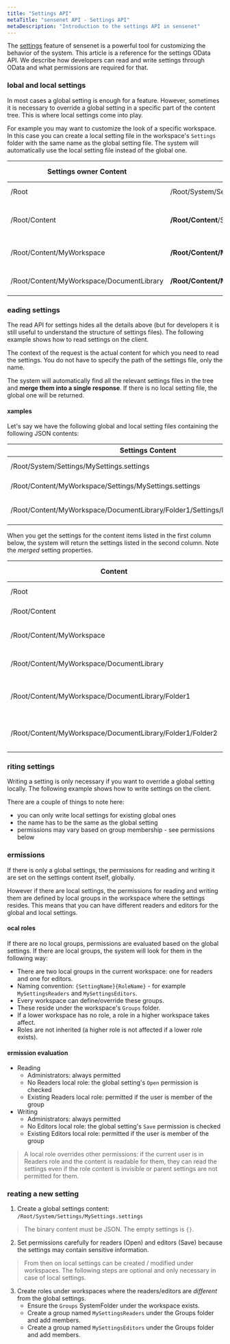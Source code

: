 ```yaml
---
title: "Settings API"
metaTitle: "sensenet API - Settings API"
metaDescription: "Introduction to the settings API in sensenet"
---
```


The [settings](/concepts/basics/07-settings) feature of sensenet is a powerful tool for customizing the behavior of the system. This article is a reference for the settings OData API. We describe how developers can read and write settings through OData and what permissions are required for that.

### lobal and local settings
In most cases a global setting is enough for a feature. However, sometimes it is necessary to override a global setting in a specific part of the content tree. This is where local settings come into play.

For example you may want to customize the look of a specific workspace. In this case you can create a local setting file in the workspace's `Settings` folder with the same name as the global setting file. The system will automatically use the local setting file instead of the global one.

| Settings owner Content | Settings Content | Settings level
| --- | --- | --- |
| /Root | /Root/System/Settings/MySettings.settings | Global settings |
| /Root/Content | **/Root/Content**/Settings/MySettings.settings | Top level local settings |
| /Root/Content/MyWorkspace | **/Root/Content/MyWorkspace**/Settings/MySettings.settings | Local settings level 2 |
| /Root/Content/MyWorkspace/DocumentLibrary | **/Root/Content/MyWorkspace/DocumentLibrary**/Settings/MySettings.settings | Local settings level 3 |

### eading settings
The read API for settings hides all the details above (but for developers it is still useful to understand the structure of settings files). The following example shows how to read settings on the client.

<tab category="settings" article="settings" example="read" />

The context of the request is the actual content for which you need to read the settings. You do not have to specify the path of the settings file, only the name.

The system will automatically find all the relevant settings files in the tree and **merge them into a single response**. If there is no local setting file, the global one will be returned.

#### xamples
Let's say we have the following global and local setting files containing the following JSON contents:

| Settings Content | Settings JSON |
| --- | --- |
| /Root/System/Settings/MySettings.settings | { Prop1:Value1 } |
| /Root/Content/MyWorkspace/Settings/MySettings.settings | { Prop2:Value2 } |
| /Root/Content/MyWorkspace/DocumentLibrary/Folder1/Settings/MySettings.settings | { Prop1:Value11, Prop3:Value3 } |

When you get the settings for the content items listed in the first column below, the system will return the settings listed in the second column. Note the _merged_ setting properties.

| Content | Effective Settings JSON |
| --- | --- |
| /Root | { Prop1:Value1 } |
| /Root/Content | { Prop1:Value1 } |
| /Root/Content/MyWorkspace | { Prop1:Value1, Prop2:Value2 } |
| /Root/Content/MyWorkspace/DocumentLibrary | { Prop1:Value1, Prop2:Value2 } |
| /Root/Content/MyWorkspace/DocumentLibrary/Folder1 | { Prop1:Value11, Prop2:Value2, Prop3:Value3 } |
| /Root/Content/MyWorkspace/DocumentLibrary/Folder1/Folder2 | { Prop1:Value11, Prop2:Value2, Prop3:Value3 } |

### riting settings
Writing a setting is only necessary if you want to override a global setting locally. The following example shows how to write settings on the client.

<tab category="settings" article="settings" example="write" />

There are a couple of things to note here:

- you can only write local settings for existing global ones
- the name has to be the same as the global setting
- permissions may vary based on group membership - see permissions below

### ermissions
If there is only a global settings, the permissions for reading and writing it are set on the settings content itself, globally.

However if there are local settings, the permissions for reading and writing them are defined by local groups in the workspace where the settings resides. This means that you can have different readers and editors for the global and local settings.

#### ocal roles
If there are no local groups, permissions are evaluated based on the global settings. If there are local groups, the system will look for them in the following way:

- There are two local groups in the current workspace: one for readers and one for editors.
- Naming convention: `{SettingName}{RoleName}` - for example `MySettingsReaders` and `MySettingsEditors`.
- Every workspace can define/override these groups.
- These reside under the workspace's `Groups` folder.
- If a lower workspace has no role, a role in a higher workspace takes affect.
- Roles are not inherited (a higher role is not affected if a lower role exists).

#### ermission evaluation
- Reading
  - Administrators: always permitted
  - No Readers local role: the global setting's `Open` permission is checked
  - Existing Readers local role: permitted if the user is member of the group
- Writing
  - Administrators: always permitted
  - No Editors local role: the global setting's `Save` permission is checked
  - Existing Editors local role: permitted if the user is member of the group

> A local role overrides other permissions: if the current user is in Readers role and the content is readable for them, they can read the settings even if the role content is invisible or parent settings are not permitted for them.

### reating a new setting

1. Create a global settings content: `/Root/System/Settings/MySettings.settings`
> The binary content must be JSON. The empty settings is `{}`.
2. Set permissions carefully for readers (Open) and editors (Save) because the settings may contain sensitive information.
> From then on local settings can be created / modified under workspaces. The following steps are optional and only necessary in case of local settings. 
3. Create roles under workspaces where the readers/editors are _different_ from the global settings.
    - Ensure the `Groups` SystemFolder under the workspace exists.
    - Create a group named `MySettingsReaders` under the Groups folder and add members.
    - Create a group named `MySettingsEditors` under the Groups folder and add members.